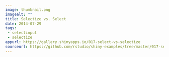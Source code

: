 ```yaml
---
image: thumbnail.png
imagealt: ""
title: Selectize vs. Select
date: 2014-07-29 
tags: 
 - selectinput 
 - selectize
appurl: https://gallery.shinyapps.io/017-select-vs-selectize
sourceurl: https://github.com/rstudio/shiny-examples/tree/master/017-select-vs-selectize
---
```

